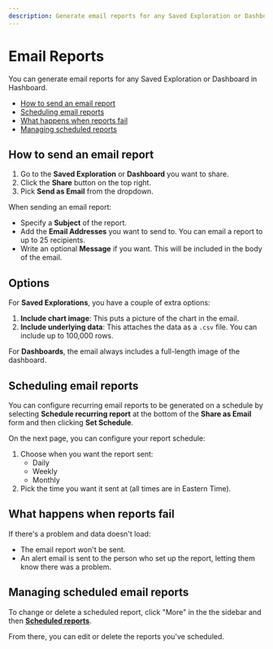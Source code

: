 ```yaml
---
description: Generate email reports for any Saved Exploration or Dashboard in Hashboard
---
```


# Email Reports

You can generate email reports for any Saved Exploration or Dashboard in Hashboard.

- [How to send an email report](#how-to-send-an-email-report)
- [Scheduling email reports](#scheduling-email-reports)
- [What happens when reports fail](#what-happens-when-reports-fail)
- [Managing scheduled reports](#managing-scheduled-reports)

## How to send an email report

1. Go to the **Saved Exploration** or **Dashboard** you want to share.
2. Click the **Share** button on the top right.
3. Pick **Send as Email** from the dropdown.

When sending an email report:

- Specify a **Subject** of the report.
- Add the **Email Addresses** you want to send to. You can email a report to up to 25 recipients.
- Write an optional **Message** if you want. This will be included in the body of the email.

## Options

For **Saved Explorations**, you have a couple of extra options:

1. **Include chart image**: This puts a picture of the chart in the email.
2. **Include underlying data**: This attaches the data as a `.csv` file. You can include up to 100,000 rows.

For **Dashboards**, the email always includes a full-length image of the dashboard.

## Scheduling email reports

You can configure recurring email reports to be generated on a schedule by selecting **Schedule recurring report** at the bottom of the **Share as Email** form and then clicking **Set Schedule**.

On the next page, you can configure your report schedule:

1. Choose when you want the report sent:
   - Daily
   - Weekly
   - Monthly
2. Pick the time you want it sent at (all times are in Eastern Time).

## What happens when reports fail

If there's a problem and data doesn't load:

- The email report won't be sent.
- An alert email is sent to the person who set up the report, letting them know there was a problem.

## Managing scheduled email reports

To change or delete a scheduled report, click "More" in the the sidebar and then [**Scheduled reports**](https://hashboard.com/app/p/scheduled-reports).

From there, you can edit or delete the reports you've scheduled.
